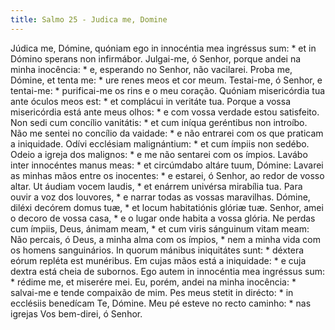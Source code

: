 ```yaml
---
title: Salmo 25 - Judica me, Domine
---
```


<div class="grid grid-cols-2 gap-5">
  <span class="col-6 dropcaps text-justify">
    Júdica me, Dómine, quóniam ego in innocéntia mea ingréssus sum: * et in
    Dómino sperans non infirmábor.
  </span>
  <span class="col-6 dropcaps text-justify">
    Julgai-me, ó Senhor, porque andei na minha inocência: * e, esperando no
    Senhor, não vacilarei.
  </span>
  <span class="col-6 text-justify">
    Proba me, Dómine, et tenta me: * ure renes meos et cor meum.
  </span>
  <span class="col-6 text-justify">
    Testai-me, ó Senhor, e tentai-me: * purificai-me os rins e o meu coração.
  </span>
  <span class="col-6 text-justify">
    Quóniam misericórdia tua ante óculos meos est: * et complácui in veritáte
    tua.
  </span>
  <span class="col-6 text-justify">
    Porque a vossa misericórdia está ante meus olhos: * e com vossa verdade
    estou satisfeito.
  </span>
  <span class="col-6 text-justify">
    Non sedi cum concílio vanitátis: * et cum iníqua geréntibus non introíbo.
  </span>
  <span class="col-6 text-justify">
    Não me sentei no concílio da vaidade: * e não entrarei com os que praticam a
    iniquidade.
  </span>
  <span class="col-6 text-justify">
    Odívi ecclésiam malignántium: * et cum ímpiis non sedébo.
  </span>
  <span class="col-6 text-justify">
    Odeio a igreja dos malignos: * e me não sentarei com os ímpios.
  </span>
  <span class="col-6 text-justify">
    Lavábo inter innocéntes manus meas: * et circúmdabo altáre tuum, Dómine:
  </span>
  <span class="col-6 text-justify">
    Lavarei as minhas mãos entre os inocentes: * e estarei, ó Senhor, ao redor
    de vosso altar.
  </span>
  <span class="col-6 text-justify">
    Ut áudiam vocem laudis, * et enárrem univérsa mirabília tua.
  </span>
  <span class="col-6 text-justify">
    Para ouvir a voz dos louvores, * e narrar todas as vossas maravilhas.
  </span>
  <span class="col-6 text-justify">
    Dómine, diléxi decórem domus tuæ, * et locum habitatiónis glóriæ tuæ.
  </span>
  <span class="col-6 text-justify">
    Senhor, amei o decoro de vossa casa, * e o lugar onde habita a vossa glória.
  </span>
  <span class="col-6 text-justify">
    Ne perdas cum ímpiis, Deus, ánimam meam, * et cum viris sánguinum vitam
    meam:
  </span>
  <span class="col-6 text-justify">
    Não percais, ó Deus, a minha alma com os ímpios, * nem a minha vida com os
    homens sanguinários.
  </span>
  <span class="col-6 text-justify">
    In quorum mánibus iniquitátes sunt: * déxtera eórum repléta est munéribus.
  </span>
  <span class="col-6 text-justify">
    Em cujas mãos está a iniquidade: * e cuja dextra está cheia de subornos.
  </span>
  <span class="col-6 text-justify">
    Ego autem in innocéntia mea ingréssus sum: * rédime me, et miserére mei.
  </span>
  <span class="col-6 text-justify">
    Eu, porém, andei na minha inocência: * salvai-me e tende compaixão de mim.
  </span>
  <span class="col-6 text-justify">
    Pes meus stetit in dirécto: * in ecclésiis benedícam Te, Dómine.
  </span>
  <span class="col-6 text-justify">
    Meu pé esteve no recto caminho: * nas igrejas Vos bem-direi, ó Senhor.
  </span>
</div>
